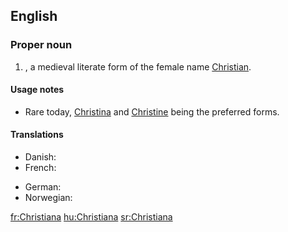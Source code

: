 ==English==

===Proper noun===
{{en-proper noun}}

# {{given name|female|from=Ancient Greek}}, a medieval literate form of the female name [[Christian]].

====Usage notes====
*Rare today, [[Christina]]  and [[Christine]] being the preferred forms.

====Translations====
{{trans-top|a female given name}}
* Danish: {{t|da|Kristiane}}
* French: {{t+|fr|Christiane}}
{{trans-mid}}
* German: {{t-|de|Christiane}}
* Norwegian: {{t|no|Kristiane}}
{{trans-bottom}}

[[fr:Christiana]]
[[hu:Christiana]]
[[sr:Christiana]]